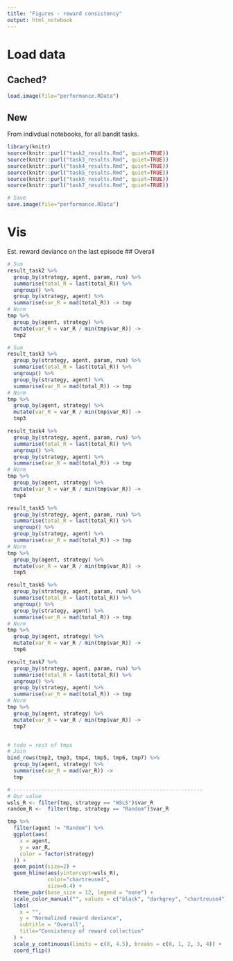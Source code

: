 ```yaml
---
title: "Figures - reward consistency"
output: html_notebook
---
```


# Load data
## Cached?
```r
load.image(file="performance.RData")
```

## New
From indivdual notebooks, for all bandit tasks.
```r
library(knitr)
source(knitr::purl("task2_results.Rmd", quiet=TRUE))
source(knitr::purl("task3_results.Rmd", quiet=TRUE))
source(knitr::purl("task4_results.Rmd", quiet=TRUE))
source(knitr::purl("task5_results.Rmd", quiet=TRUE))
source(knitr::purl("task6_results.Rmd", quiet=TRUE))
source(knitr::purl("task7_results.Rmd", quiet=TRUE))

# Save
save.image(file="performance.RData")
```

# Vis
Est. reward deviance on the last episode
## Overall
```r
# Sum
result_task2 %>%  
  group_by(strategy, agent, param, run) %>% 
  summarise(total_R = last(total_R)) %>% 
  ungroup() %>% 
  group_by(strategy, agent) %>% 
  summarise(var_R = mad(total_R)) -> tmp
# Norm
tmp %>%
  group_by(agent, strategy) %>%
  mutate(var_R = var_R / min(tmp$var_R)) ->
  tmp2

# Sum
result_task3 %>%  
  group_by(strategy, agent, param, run) %>% 
  summarise(total_R = last(total_R)) %>% 
  ungroup() %>% 
  group_by(strategy, agent) %>% 
  summarise(var_R = mad(total_R)) -> tmp
# Norm
tmp %>%
  group_by(agent, strategy) %>%
  mutate(var_R = var_R / min(tmp$var_R)) ->
  tmp3

result_task4 %>%  
  group_by(strategy, agent, param, run) %>% 
  summarise(total_R = last(total_R)) %>% 
  ungroup() %>% 
  group_by(strategy, agent) %>% 
  summarise(var_R = mad(total_R)) -> tmp
# Norm
tmp %>%
  group_by(agent, strategy) %>%
  mutate(var_R = var_R / min(tmp$var_R)) ->
  tmp4

result_task5 %>%  
  group_by(strategy, agent, param, run) %>% 
  summarise(total_R = last(total_R)) %>% 
  ungroup() %>% 
  group_by(strategy, agent) %>% 
  summarise(var_R = mad(total_R)) -> tmp
# Norm
tmp %>%
  group_by(agent, strategy) %>%
  mutate(var_R = var_R / min(tmp$var_R)) ->
  tmp5

result_task6 %>%  
  group_by(strategy, agent, param, run) %>% 
  summarise(total_R = last(total_R)) %>% 
  ungroup() %>% 
  group_by(strategy, agent) %>% 
  summarise(var_R = mad(total_R)) -> tmp
# Norm
tmp %>%
  group_by(agent, strategy) %>%
  mutate(var_R = var_R / min(tmp$var_R)) ->
  tmp6

result_task7 %>%  
  group_by(strategy, agent, param, run) %>% 
  summarise(total_R = last(total_R)) %>% 
  ungroup() %>% 
  group_by(strategy, agent) %>% 
  summarise(var_R = mad(total_R)) -> tmp
# Norm
tmp %>%
  group_by(agent, strategy) %>%
  mutate(var_R = var_R / min(tmp$var_R)) ->
  tmp7


# todo = rest of tmps
# Join
bind_rows(tmp2, tmp3, tmp4, tmp5, tmp6, tmp7) %>%
  group_by(agent, strategy) %>%
  summarise(var_R = mad(var_R)) ->
  tmp

# -------------------------------------------------------------
# Our value
wsls_R <- filter(tmp, strategy == "WSLS")$var_R
random_R <-  filter(tmp, strategy == "Random")$var_R

tmp %>% 
  filter(agent != "Random") %>% 
  ggplot(aes(
    x = agent,
    y = var_R,
    color = factor(strategy)
  )) +
  geom_point(size=2) +
  geom_hline(aes(yintercept=wsls_R), 
             color="chartreuse4",
             size=0.4) +
  theme_pubr(base_size = 12, legend = "none") +
  scale_color_manual("", values = c("black", "darkgrey", "chartreuse4")) +
  labs(
    x = "",
    y = "Normalized reward deviance",
    subtitle = "Overall",
    title="Consistency of reward collection"
  ) +
  scale_y_continuous(limits = c(0, 4.5), breaks = c(0, 1, 2, 3, 4)) +
  coord_flip()
```
